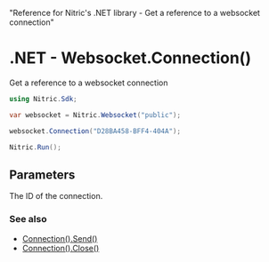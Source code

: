   "Reference for Nitric's .NET library - Get a reference to a websocket connection"

# .NET - Websocket.Connection()

Get a reference to a websocket connection

```csharp
using Nitric.Sdk;

var websocket = Nitric.Websocket("public");

websocket.Connection("D28BA458-BFF4-404A");

Nitric.Run();
```

## Parameters

<Properties>
  <Property name="connectionId" required type="string">
    The ID of the connection.
  </Property>
</Properties>

### See also

- [Connection().Send()](./connection-send)
- [Connection().Close()](./connection-close)
